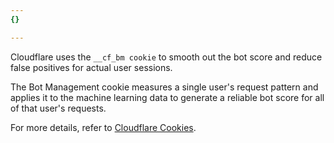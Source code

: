 ```yaml
---
{}

---
```



Cloudflare uses the `__cf_bm cookie` to smooth out the <GlossaryTooltip term="bot score">bot score</GlossaryTooltip> and reduce false positives for actual user sessions.

The Bot Management cookie measures a single user's request pattern and applies it to the machine learning data to generate a reliable bot score for all of that user's requests.

For more details, refer to [Cloudflare Cookies](/fundamentals/reference/policies-compliances/cloudflare-cookies/).
